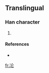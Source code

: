 ==Translingual==

===Han character===
{{Han char|rn=15|rad=冫|as=04|sn=6|four=|canj=戈一人心 (IMOP)}}

# {{defn|Han|sort=冫04}}

====References====
* {{Han ref|kx=0131.291|dkj=|dj=|hdz=|uh=34C6|ud=13510|bh=|bd=}}

[[fr:㓆]]